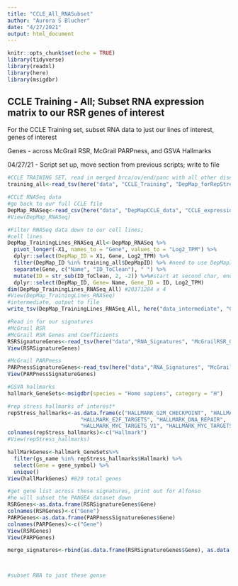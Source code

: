 ```yaml
---
title: "CCLE_All_RNASubset"
author: "Aurora S Blucher"
date: "4/27/2021"
output: html_document
---
```


```r
knitr::opts_chunk$set(echo = TRUE)
library(tidyverse)
library(readxl)
library(here)
library(msigdbr)
```

## CCLE Training -  All; Subset RNA expression matrix to our RSR genes of interest

For the CCLE Training set, subset RNA data to just our lines of interest, genes of interest

Genes - across McGrail RSR, McGrail PARPness, and GSVA Hallmarks 

04/27/21  - Script set up, move section from previous scripts; write to file

```r
#CCLE TRAINING SET, read in merged brca/ov/end/panc with all other diseases
training_all<-read_tsv(here("data", "CCLE_Training", "DepMap_forRepStress_AllDiseases_TRAINING_210427.tsv"))

#CCLE RNASeq data
#go back to our full CCLE file
DepMap_RNASeq<-read_csv(here("data", "DepMapCCLE_data", "CCLE_expression.csv"))
#View(DepMap_RNASeq)

#Filter RNASeq data down to our cell lines; 
#cell lines
DepMap_TrainingLines_RNASeq_All<-DepMap_RNASeq %>%
  pivot_longer(-X1, names_to = "Gene", values_to = "Log2_TPM") %>%
  dplyr::select(DepMap_ID = X1, Gene, Log2_TPM) %>%
  filter(DepMap_ID %in% training_all$DepMapID) %>% #need to use DepMapID across data types
  separate(Gene, c("Name", "ID_ToClean"), " ") %>%
  mutate(ID = str_sub(ID_ToClean, 2, -2)) %>%#start at second char, end on 2nd to last chat -> remove "()"
  dplyr::select(DepMap_ID, Gene= Name, Gene_ID = ID, Log2_TPM)
dim(DepMap_TrainingLines_RNASeq_All) #20371284 x 4
#View(DepMap_TrainingLines_RNASeq)
#intermediate, output to file
write_tsv(DepMap_TrainingLines_RNASeq_All, here("data_intermediate", "CCLE_DepMap_expression", "CCLEDepMap_TrainingLines_All_RNASeq_LONG.tsv"))

#Read in for our signatures
#McGrail RSR
#McGrail RSR Genes and Coefficients
RSRSignatureGenes<-read_tsv(here("data","RNA_Signatures", "McGrailRSR_Genes_Coefficients.tsv")) 
View(RSRSignatureGenes)

#McGrail PARPness
PARPnessSignatureGenes<-read_tsv(here("data","RNA_Signatures", "McGrailPARPness_Genes_Coefficients.tsv")) 
View(PARPnessSignatureGenes)

#GSVA hallmarks
hallmark_GeneSets<-msigdbr(species = "Homo sapiens", category = "H")

#rep stress hallmarks of interest*
repStress_hallmarks<-as.data.frame(c("HALLMARK_G2M_CHECKPOINT", "HALLMARK_OXIDATIVE_PHOSPHORYLATION",
                       "HALLMARK_E2F_TARGETS", "HALLMARK_DNA_REPAIR", 
                       "HALLMARK_MYC_TARGETS_V1", "HALLMARK_MYC_TARGETS_V2"))
colnames(repStress_hallmarks)<-c("Hallmark")
#View(repStress_hallmarks)

hallMarkGenes<-hallmark_GeneSets%>%
  filter(gs_name %in% repStress_hallmarks$Hallmark) %>%
  select(Gene = gene_symbol) %>%
  unique()
View(hallMarkGenes) #829 total genes

#get gene list across these signatures, print out for Alfonso
#he will subset the PANGEA dataset down
RSRGenes<-as.data.frame(RSRSignatureGenes$Gene)
colnames(RSRGenes)<-c("Gene")
PARPGenes<-as.data.frame(PARPnessSignatureGenes$Gene)
colnames(PARPGenes)<-c("Gene")
View(RSRGenes)
View(PARPGenes)

merge_signatures<-rbind(as.data.frame(RSRSignatureGenes$Gene), as.data.frame(PARPnessSignatureGenes$Gene))



#subset RNA to just these gense

```
